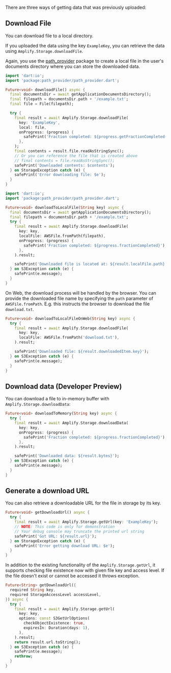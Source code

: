 There are three ways of getting data that was previously uploaded:

## Download File

You can download file to a local directory.

<BlockSwitcher>

<Block name="Stable (Mobile)">

If you uploaded the data using the key `ExampleKey`, you can retrieve the data using `Amplify.Storage.downloadFile`.

Again, you use the [path_provider](https://pub.dev/packages/path_provider) package to create a local file in the user's documents directory where you can store the downloaded data.

```dart
import 'dart:io';
import 'package:path_provider/path_provider.dart';

Future<void> downloadFile() async {
  final documentsDir = await getApplicationDocumentsDirectory();
  final filepath = documentsDir.path + '/example.txt';
  final file = File(filepath);

  try {
    final result = await Amplify.Storage.downloadFile(
      key: 'ExampleKey',
      local: file,
      onProgress: (progress) {
        safePrint('Fraction completed: ${progress.getFractionCompleted()}');
      },
    );
    final contents = result.file.readAsStringSync();
    // Or you can reference the file that is created above
    // final contents = file.readAsStringSync();
    safePrint('Downloaded contents: $contents');
  } on StorageException catch (e) {
    safePrint('Error downloading file: $e');
  }
}
```

</Block>

<Block name = "Developer Preview (Mobile & Desktop)">

```dart
import 'dart:io';
import 'package:path_provider/path_provider.dart';

Future<void> downloadToLocalFile(String key) async {
  final documentsDir = await getApplicationDocumentsDirectory();
  final filepath = documentsDir.path + '/example.txt';
  try {
    final result = await Amplify.Storage.downloadFile(
      key: key,
      localFile: AWSFile.fromPath(filepath),
      onProgress: (progress) {
        safePrint('Fraction completed: ${progress.fractionCompleted}');
      },
    ).result;

    safePrint('Downloaded file is located at: ${result.localFile.path}');
  } on S3Exception catch (e) {
    safePrint(e.message);
  }
}
```

</Block>

<Block name = "Developer Preview (Web)">

On Web, the download process will be handled by the browser. You can provide the downloaded file name by specifying the `path` parameter of `AWSFile.fromPath`. E.g. this instructs the browser to download the file `download.txt`.

```dart
Future<void> downloadToLocalFileOnWeb(String key) async {
  try {
    final result = await Amplify.Storage.downloadFile(
      key: key,
      localFile: AWSFile.fromPath('download.txt'),
    ).result;

    safePrint('Downloaded file: ${result.downloadedItem.key}');
  } on S3Exception catch (e) {
    safePrint(e.message);
  }
}
```

</Block>

</BlockSwitcher>

## Download data (Developer Preview)

You can download a file to in-memory buffer with `Amplify.Storage.downloadData`:

```dart
Future<void> downloadToMemory(String key) async {
  try {
    final result = await Amplify.Storage.downloadData(
      key: key,
      onProgress: (progress) {
        safePrint('Fraction completed: ${progress.fractionCompleted}');
      },
    ).result;

    safePrint('Downloaded data: ${result.bytes}');
  } on S3Exception catch (e) {
    safePrint(e.message);
  }
}
```

## Generate a download URL

You can also retrieve a downloadable URL for the file in storage by its key.

<BlockSwitcher>

<Block name="Stable (Mobile)">

```dart
Future<void> getDownloadUrl() async {
  try {
    final result = await Amplify.Storage.getUrl(key: 'ExampleKey');
    // NOTE: This code is only for demonstration
    // Your debug console may truncate the printed url string
    safePrint('Got URL: ${result.url}');
  } on StorageException catch (e) {
    safePrint('Error getting download URL: $e');
  }
}
```

</Block>

<Block name = "Developer Preview (Mobile, Web & Desktop)">

In addition to the existing functionality of the `Amplify.Storage.getUrl`, it supports checking file existence now with given file key and access level. If the file doesn't exist or cannot be accessed it throws exception.

```dart
Future<String> getDownloadUrl({
  required String key,
  required StorageAccessLevel accessLevel,
}) async {
  try {
    final result = await Amplify.Storage.getUrl(
      key: key,
      options: const S3GetUrlOptions(
        checkObjectExistence: true,
        expiresIn: Duration(days: 1),
      ),
    ).result;
    return result.url.toString();
  } on S3Exception catch (e) {
    safePrint(e.message);
    rethrow;
  }
}
```

</Block>

</BlockSwitcher>
